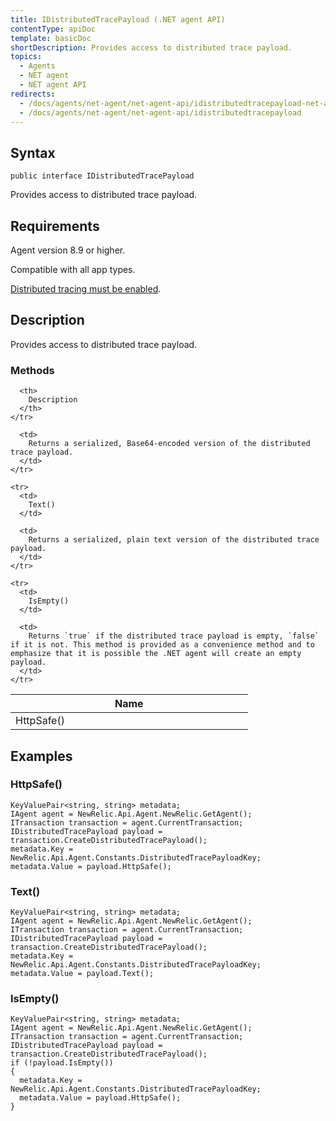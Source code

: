 ```yaml
---
title: IDistributedTracePayload (.NET agent API)
contentType: apiDoc
template: basicDoc
shortDescription: Provides access to distributed trace payload.
topics:
  - Agents
  - NET agent
  - NET agent API
redirects:
  - /docs/agents/net-agent/net-agent-api/idistributedtracepayload-net-agent-api
  - /docs/agents/net-agent/net-agent-api/idistributedtracepayload
---
```


## Syntax

```
public interface IDistributedTracePayload
```

Provides access to distributed trace payload.

## Requirements

Agent version 8.9 or higher.

Compatible with all app types.

[Distributed tracing must be enabled](/docs/agents/net-agent/configuration/net-agent-configuration#distributed_tracing).

## Description

Provides access to distributed trace payload.

### Methods

<Table>
  <thead>
    <tr>
      <th width="25%">
        Name
      </th>

      <th>
        Description
      </th>
    </tr>
  </thead>

  <tbody>
    <tr>
      <td>
        HttpSafe()
      </td>

      <td>
        Returns a serialized, Base64-encoded version of the distributed trace payload.
      </td>
    </tr>

    <tr>
      <td>
        Text()
      </td>

      <td>
        Returns a serialized, plain text version of the distributed trace payload.
      </td>
    </tr>

    <tr>
      <td>
        IsEmpty()
      </td>

      <td>
        Returns `true` if the distributed trace payload is empty, `false` if it is not. This method is provided as a convenience method and to emphasize that it is possible the .NET agent will create an empty payload.
      </td>
    </tr>
  </tbody>
</Table>

## Examples

### HttpSafe()

```
KeyValuePair<string, string> metadata;
IAgent agent = NewRelic.Api.Agent.NewRelic.GetAgent();
ITransaction transaction = agent.CurrentTransaction;
IDistributedTracePayload payload = transaction.CreateDistributedTracePayload();
metadata.Key = NewRelic.Api.Agent.Constants.DistributedTracePayloadKey;
metadata.Value = payload.HttpSafe();
```

### Text()

```
KeyValuePair<string, string> metadata;
IAgent agent = NewRelic.Api.Agent.NewRelic.GetAgent();
ITransaction transaction = agent.CurrentTransaction;
IDistributedTracePayload payload = transaction.CreateDistributedTracePayload();
metadata.Key = NewRelic.Api.Agent.Constants.DistributedTracePayloadKey;
metadata.Value = payload.Text();
```

### IsEmpty()

```
KeyValuePair<string, string> metadata;
IAgent agent = NewRelic.Api.Agent.NewRelic.GetAgent();
ITransaction transaction = agent.CurrentTransaction;
IDistributedTracePayload payload = transaction.CreateDistributedTracePayload();
if (!payload.IsEmpty())
{
  metadata.Key = NewRelic.Api.Agent.Constants.DistributedTracePayloadKey;
  metadata.Value = payload.HttpSafe();
}
```
